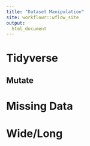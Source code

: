 ```yaml
---
title: "Dataset Manipulation"
site: workflowr::wflow_site
output:  
  html_document
---
```


# Tidyverse

## Mutate

# Missing Data

# Wide/Long


